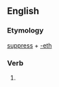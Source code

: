 ==English==

===Etymology===
[[suppress]] + [[-eth]]

===Verb===
{{infl|en|verb form}}

# {{archaic third-person singular of|suppress}}